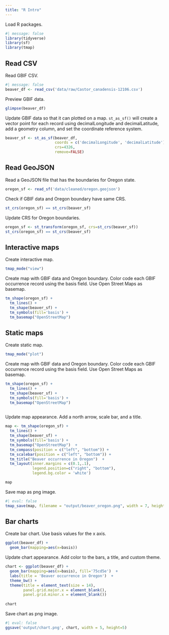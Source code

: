 ```yaml
---
title: "R Intro"
---
```


Load R packages.

```r
#| message: false
library(tidyverse)
library(sf)
library(tmap)
```

## Read CSV

Read GBIF CSV.

```r
#| message: false
beaver_df <- read_csv('data/raw/Castor_canadensis-12106.csv')
```

Preview GBIF data.

```r
glimpse(beaver_df)
```

Update GBIF data so that it can plotted on a map. `st_as_sf()` will create a vector point for each record using decimalLongitude and decimalLatitude, add a geometry column, and set the coordinate reference system.

```r
beaver_sf <- st_as_sf(beaver_df, 
                      coords = c('decimalLongitude', 'decimalLatitude'), 
                      crs=4326, 
                      remove=FALSE)
```

## Read GeoJSON

Read a GeoJSON file that has the boundaries for Oregon state.

```r
oregon_sf <- read_sf('data/cleaned/oregon.geojson')
```

Check if GBIF data and Oregon boundary have same CRS.

```r
st_crs(oregon_sf) == st_crs(beaver_sf)
```
Update CRS for Oregon boundaries.

```r
oregon_sf <- st_transform(oregon_sf, crs=st_crs(beaver_sf))
st_crs(oregon_sf) == st_crs(beaver_sf)
```


## Interactive maps

Create interactive map.

```r
tmap_mode("view")
```

Create map with GBIF data and Oregon boundary. Color code each GBIF occurrence record using the basis field. Use Open Street Maps as basemap.

```r
tm_shape(oregon_sf) +
  tm_lines() +
  tm_shape(beaver_sf) +
  tm_symbols(fill='basis') +
  tm_basemap("OpenStreetMap")
```

## Static maps

Create static map.

```r
tmap_mode("plot")
```
Create map with GBIF data and Oregon boundary. Color code each GBIF occurrence record using the basis field. Use Open Street Maps as basemap.

```r
tm_shape(oregon_sf) +
  tm_lines() +
  tm_shape(beaver_sf) +
  tm_symbols(fill='basis') +
  tm_basemap("OpenStreetMap")
  
```

Update map appearance. Add a north arrow, scale bar, and a title.

```r
map <- tm_shape(oregon_sf) +
  tm_lines() +
  tm_shape(beaver_sf) +
  tm_symbols(fill='basis') +
  tm_basemap("OpenStreetMap")  +
  tm_compass(position = c("left", "bottom")) +
  tm_scalebar(position = c("left", "bottom")) +
  tm_title("Beaver occurrence in Oregon")  +
  tm_layout(inner.margins = c(0.1,.1),
            legend.position=c("right", "bottom"),
            legend.bg.color = 'white')

map
```

Save map as png image.

```r
#| eval: false
tmap_save(map, filename = "output/beaver_oregon.png", width = 7, height = 7)

```

## Bar charts

Create bar chart. Use basis values for the x axis.

```r
ggplot(beaver_df) +
  geom_bar(mapping=aes(x=basis))
```

Update chart appearance. Add color to the bars, a title, and custom theme.

```r
chart <- ggplot(beaver_df) +
  geom_bar(mapping=aes(x=basis), fill='75cd5e')  + 
  labs(title = 'Beaver occurrence in Oregon')  +
  theme_bw() +
  theme(title = element_text(size = 14), 
        panel.grid.major.x = element_blank(),
        panel.grid.minor.x = element_blank())
  
chart
```

Save chart as png image.

```r
#| eval: false
ggsave('output/chart.png', chart, width = 5, height=5)
```
